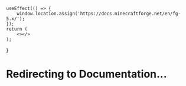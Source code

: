 
    useEffect(() => {
        window.location.assign('https://docs.minecraftforge.net/en/fg-5.x/');
    });
    return (
        <></>
    );
}

# Redirecting to Documentation...
